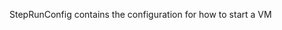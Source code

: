 <!-- Code generated from the comments of the StepRunConfig struct in builder/parallels/common/step_run_config.go; DO NOT EDIT MANUALLY -->

StepRunConfig contains the configuration for how to start a VM

<!-- End of code generated from the comments of the StepRunConfig struct in builder/parallels/common/step_run_config.go; -->
